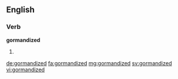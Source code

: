 ==English==

===Verb===
'''gormandized'''

# {{past of|gormandize}}

[[de:gormandized]]
[[fa:gormandized]]
[[mg:gormandized]]
[[sv:gormandized]]
[[vi:gormandized]]